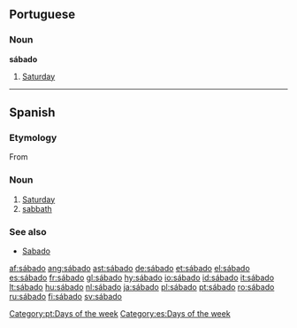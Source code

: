 ==Portuguese==
===Noun===
'''sábado'''
#[[Saturday]]

[[Category:pt:Days of the week]]

----

==Spanish==
===Etymology===
From {{L.|es}} {{term|sabbatum|sabbătum|lang=la}}

===Noun===
{{es-noun-m|pl=sábados}}
# [[Saturday]]
# [[sabbath]]

===See also===
*[[Sabado]]

[[Category:es:Days of the week]]

[[af:sábado]]
[[ang:sábado]]
[[ast:sábado]]
[[de:sábado]]
[[et:sábado]]
[[el:sábado]]
[[es:sábado]]
[[fr:sábado]]
[[gl:sábado]]
[[hy:sábado]]
[[io:sábado]]
[[id:sábado]]
[[it:sábado]]
[[lt:sábado]]
[[hu:sábado]]
[[nl:sábado]]
[[ja:sábado]]
[[pl:sábado]]
[[pt:sábado]]
[[ro:sábado]]
[[ru:sábado]]
[[fi:sábado]]
[[sv:sábado]]